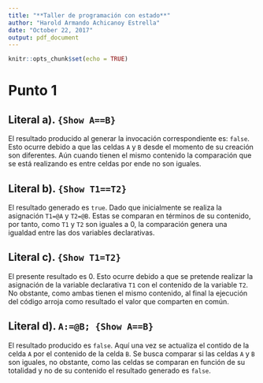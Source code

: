 ```yaml
---
title: "**Taller de programación con estado**"
author: "Harold Armando Achicanoy Estrella"
date: "October 22, 2017"
output: pdf_document
---
```


```r
knitr::opts_chunk$set(echo = TRUE)
```

# Punto 1

## **Literal a).** `{Show A==B}`

El resultado producido al generar la invocación correspondiente es: `false`. Esto ocurre debido a que las celdas `A` y `B` desde el momento de su creación son diferentes. Aún cuando tienen el mismo contenido la comparación que se está realizando es entre celdas por ende no son iguales.

## **Literal b).** `{Show T1==T2}`

El resultado generado es `true`. Dado que inicialmente se realiza la asignación `T1=@A` y `T2=@B`. Estas se comparan en términos de su contenido, por tanto, como `T1` y `T2` son iguales a 0, la comparación genera una igualdad entre las dos variables declarativas.

## **Literal c).** `{Show T1=T2}`

El presente resultado es 0. Esto ocurre debido a que se pretende realizar la asignación de la variable declarativa `T1` con el contenido de la variable `T2`. No obstante, como ambas tienen el mismo contenido, al final la ejecución del código arroja como resultado el valor que comparten en común.

## **Literal d).** `A:=@B; {Show A==B}`

El resultado producido es `false`. Aquí una vez se actualiza el contido de la celda `A` por el contenido de la celda `B`. Se busca comparar si las celdas `A` y `B` son iguales, no obstante, como las celdas se comparan en función de su totalidad y no de su contenido el resultado generado es `false`.
